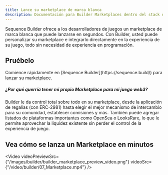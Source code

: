 ```yaml
---
title: Lance su marketplace de marca blanca
description: Documentación para Builder Marketplaces dentro del stack de infraestructura de Sequence para juegos web3.
---
```


Sequence Builder ofrece a los desarrolladores de juegos un marketplace de marca blanca que puede lanzarse en segundos. Con Builder, usted puede personalizar su marketplace e integrarlo directamente en la experiencia de su juego, todo sin necesidad de experiencia en programación.

## Pruébelo

<Note>
  Comience rápidamente en [Sequence Builder](https://sequence.build/) para lanzar su marketplace.
</Note>

##### ¿Por qué querría tener mi propio Marketplace para mi juego web3?
Builder le da control total sobre todo en su marketplace, desde la aplicación de regalías (con ERC-2981) hasta elegir el mejor mecanismo de intercambio para su comunidad, establecer comisiones y más.
También puede agregar listados de plataformas importantes como OpenSea o LooksRare, lo que le permite aprovechar la liquidez existente sin perder el control de la experiencia de juego.

## Vea cómo se lanza un Marketplace en minutos

<Video videoPreviewSrc={"/images/builder/builder_marketplace_preview_video.png"} videoSrc={"/video/builder/07_Marketplace.mp4"} />